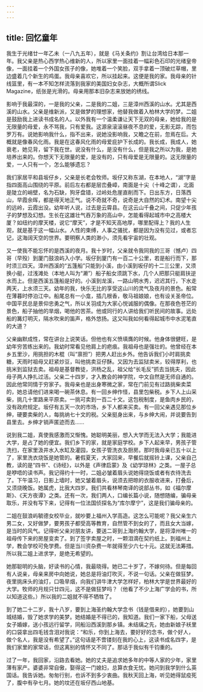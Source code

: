 ```yaml
---
---
---
```

title: 回忆童年
---




我生于光绪廿一年乙未（一八九五年），就是《马关条约》割让台湾给日本那一年。我父亲是热心西学热心维新的人，所以家里一面挂着一幅彩色石印的光绪皇帝像，一面挂着一个外国女孩子的像，她堆着一个笑脸，双手拿着一顶破烂草帽，里边盛着几个新生的鸡蛋。我母亲喜欢它，所以挂起来。这便是我的家。我母亲的针线篮里，有一本不知怎样流落到我家的美国妇女杂志，大概所谓Slick Magazine，纸张是光滑的。母亲用那本旧杂志来放她的绣线。

影响于我最深的，一是我的父亲，二是我的二姐，三是漳州西溪的山水。尤其是西溪的山水。父亲是维新派，又是做梦的理想家，他替我做着入柏林大学的梦。二姐是鼓励我上进读书成名的人。以外我有一个温柔谦让天下无双的母亲，她给我的是无限量的母爱，永不骂我，只有爱我。这源泉滚滚昼夜不息的爱，无影无踪，而包罗万有。说她影响我什么，指不出来，说她没影响我，又瞻之在前，忽焉在后。大概就是像春风化雨。我是在这春风化雨的母爱庇护下长成的。我长成，我成人，她衰老，她见背，留下我在世。说没有什么，是没有什么，但是我之所以为我，是她培养出来的。你想天下无限量的爱，是没有的，只有母爱是无限量的。这无限量的爱，一人只有一个，怎么能够遗忘？

我们家居平和县坂仔乡，父亲是长老会牧师。坂仔又称东湖，在本地人，“湖”字是指四面高山围绕的平原。前后左右都是层峦叠嶂，南面是十尖（十峰之谓），北面是陡立的峭壁，名为石缺，狗牙盘错，过岭处危崖直削而下。日出东方，日落西山，早霞余晖，都是得天地正气。说不奇就不奇，说奇是大自然的幻术。南望十尖的远岭，云霞出没。幼年听人说，过去是云霄县。在这云山千叠之间，只促少年孩子的梦想及幻想。生长在这雄壮气吞万象的高山中，怎能看得起城市中之高楼大厦？如纽约的摩天楼，说它“摩天”，才是不知天高地厚，哪里配得上？我的人生观，就是基于这一幅山水。人性的束缚，人事之骚扰，都是因为没有见过，或者忘记，这海阔天空的世界。要明察人类的渺小，须先看宇宙的壮观。

又一使我不能忘怀的是西溪的夜月。我十岁时，父亲就令我同我的三哥（憾卢）四哥（早殁）到厦门鼓浪屿入小学。坂仔到厦门有一百二十公里，若是船行而下，那时须三四天。漳州西溪的“五篷船”只能到小溪，由小溪到坂仔的十二三公里，又须换小艇，过浅滩处（本地人叫为“濑”）船子船女须跳下水，几个人把那只艇肩扶逆水而上。但是西溪五篷船是好的。小溪到龙溪，一路山明水秀，迟迟其行，下水走两天，上水须三天。幼年的我，快乐无比的享受这山川的灵气及夜月的景色。船常在薄暮时停泊江中。船尾总有一小龛，插几根香，敬马祖娘娘，也有设关圣帝位。中国平民总是景仰忠勇之气，所以关羽成为大家心悦诚服的偶像。在那夜色苍茫的景色，船子抽他的旱烟，喝他的苦茶。他或同行的人讲给我们听民间的故事。远处船的篝灯明灭，隔水吹来的笛声，格外悠扬。这又叫我如何看得起城市中水泥笔直的大道？

父亲幽默成性，常在讲台上说笑话。但他也有义愤填膺的时候。他身体很健旺，是幼年穷苦练出来的。我幼时常看见他肩上的疤痕。我祖母也是强壮的。他曾经在本乡五里沙，用挑担的木棍（叫“禀担”）把男人赶出乡外。他告诉我们小时肩挑卖糖，天雨时祖母又赶紧炒豆，叫他挑卖豆仔酥。又因为去监狱卖米，较得厚利，也挑米到监狱去卖。祖母是基督教徒，洪杨之乱，祖父给“长毛反”抓去当挑夫，因此母子两人挣扎过活。父亲二十四岁，才入教会的神学院，中文自然是无师自通的。因此他常同情于穷家子。我母亲也是出身寒微之家，常在门前见有过路挑柴卖菜的，她总请他们进来喝一碗茶休息。有一回乡绅作怪，县里包柴税。乡下人上山采柴，挑几十里路来平原卖。一挑可卖到一百二十文。这包税制度，是鱼肉乡民的，没有政府规定。坂仔有五天一次的市场，乡下人都来买卖。有一回父亲遇见那位乡绅，硬要卖柴的人，每挑纳七十文的税。父亲挺身出来，与乡绅大闹，并说要告到县里去。乡绅才销声匿迹而去……

说到我二姐，真使我感激而又惭愧。她聪明美丽，想入大学而无法入大学；我能进大学，是占了她的便宜。我们乡下的家，就是家庭学校。乡下人起来早，男孩子管洗扫，在家里汲井水入水缸及灌园，女孩子管洗衣及厨房。那时我母亲已五十以上了，家里洗衣烧饭是她管的。暑假夏天，大家回来，早餐后就摇铃上课，父亲自己教，读的是“四书”、《诗经》，以外是《声律启蒙》及《幼学琼林》之类。一屋子总是咿唔的读书声。我记得约十一时，二姐必皱着眉头说她得烧饭或者有衣待洗去了。下午温习，日影上墙时，她又皱着眉头，说须去把晾的衣服收进来，打叠后，又须烧晚饭。她属虎，比我大四岁。我们共看林琴南译的说部丛书，如《福尔摩斯》、《天方夜谭》之类。还有一次，我们两人，口编长篇小说，随想随编，骗母亲取乐，并没有写下来，记得有一位法国侦探名为“库尔摩宁”，这是我们骗母亲的。

二姐在鼓浪屿毓德女校毕业，就吵要上福州入学高造。这怎么可能呢？我父亲生六男二女，又好做梦，要男孩子都受高等教育，自然管不到女的了，而且女大当嫁，是当时的风气。记得听父亲对朋友讲，要送二哥到上海约翰大学，是将漳州唯一的祖母传下来的房屋变卖了。到了签字卖屋之时，一颗泪滴在契约纸上。到福州上学，教会学校可免学费。但是当川资杂费一年就得至少六七十元。这就无法筹措。所以我二姐上进求学，是绝无希望的。

她那聪明的头脑，好读书的心情，我最晓得。她已二十岁了，不嫁何待。但是每回有人说亲，母亲来房中向她说，她总是将油灯吹灭，不说一句话。父亲在做狂梦。夜里挑床头的油灯，口吸旱烟，向我们讲牛津大学怎样好，柏林大学是世界最好的大学。牧师的月规只廿四元，这不是做狂梦吗？（他看了不少上海广学会的书，所以知道这些。）所以我的二姐就不得不牺牲了。

到了她二十二岁，我十八岁，要到上海圣约翰大学念书（钱是借来的），她要到山城结婚，毁了她求学的美梦。她结婚是不得已的，我知道。我们一家下船，父母送女子婚嫁，送小孩远行留学，同船沿西溪到那乡镇。未结缡之先，她由新娘子袄里的口袋拿出四毛钱含泪对我说：“和乐，你到上海去，要好好的念书，做个好人，做个名人，我是没有希望了。”这句话是不啻镂刻在我的心上，这读书成名四字，是我们家里的家常话，但这离别的情怀又不同了。那话于我似有千钧重的。

过了一年，我回家，沿路去看她。她的丈夫是追求她多年的中等人家的少年，家里薄有家产。婆婆非常自傲，娶得这一门媳妇，总算衣食无忧。她问到我学到什么英国话。我告诉她。匆匆行别，也诉不到多少衷曲。我秋天回上海，听见她得鼠疫死了，腹中有孕七月。她的坟还在坂仔西山地基。